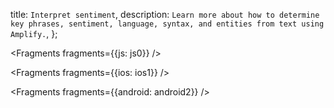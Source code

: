   title: `Interpret sentiment`,
  description: `Learn more about how to determine key phrases, sentiment, language, syntax, and entities from text using Amplify.`,
};


<Fragments fragments={{js: js0}} />


<Fragments fragments={{ios: ios1}} />


<Fragments fragments={{android: android2}} />
